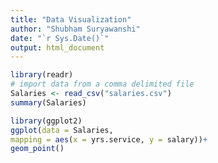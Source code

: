 ```yaml
---
title: "Data Visualization"
author: "Shubham Suryawanshi"
date: "`r Sys.Date()`"
output: html_document
---
```




```r
library(readr)
# import data from a comma delimited file
Salaries <- read_csv("salaries.csv")
summary(Salaries)
```

```r
library(ggplot2)
ggplot(data = Salaries,
mapping = aes(x = yrs.service, y = salary))+
geom_point()

```

